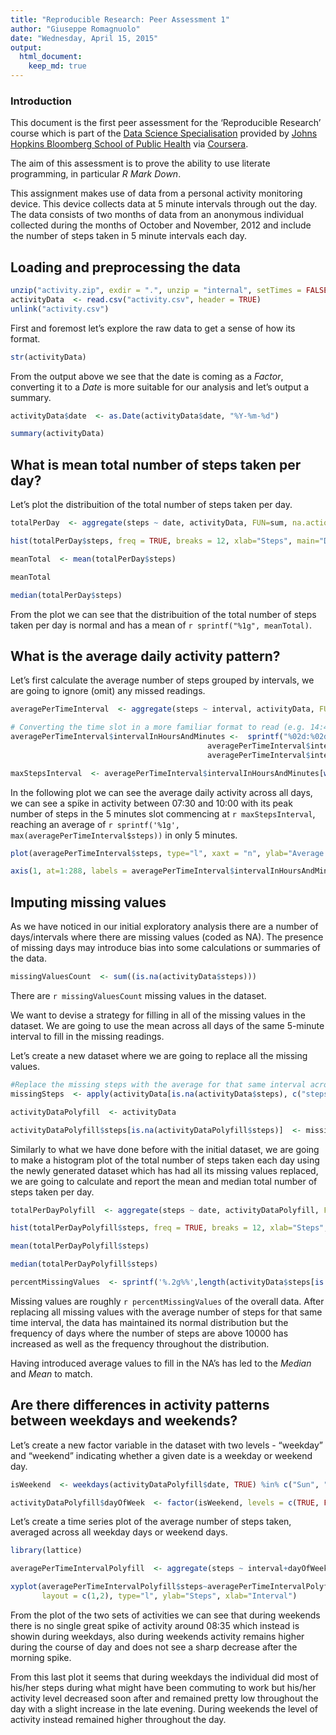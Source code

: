 ```yaml
---
title: "Reproducible Research: Peer Assessment 1"
author: "Giuseppe Romagnuolo"
date: "Wednesday, April 15, 2015"
output: 
  html_document:
    keep_md: true
---
```


### Introduction

This document is the first peer assessment for the 'Reproducible Research' course which is part of the [Data Science Specialisation][dss] provided by [Johns Hopkins Bloomberg School of Public Health][jhsph] via [Coursera][co].

The aim of this assessment is to prove the ability to use literate programming, in particular *R Mark Down*.

This assignment makes use of data from a personal activity monitoring device. This device collects data at 5 minute intervals through out the day. The data consists of two months of data from an anonymous individual collected during the months of October and November, 2012 and include the number of steps taken in 5 minute intervals each day.

[dss]: https://www.coursera.org/specialization/jhudatascience/1
[jhsph]: http://www.jhsph.edu/
[co]: https://www.coursera.org/

## Loading and preprocessing the data

```r
unzip("activity.zip", exdir = ".", unzip = "internal", setTimes = FALSE) #unzips the file
activityData  <- read.csv("activity.csv", header = TRUE)
unlink("activity.csv")
```

First and foremost let's explore the raw data to get a sense of how its format.

```r
str(activityData)

```

From the output above we see that the date is coming as a *Factor*, converting it to a *Date* is more suitable for 
our analysis and let's output a summary.

```r
activityData$date  <- as.Date(activityData$date, "%Y-%m-%d")

summary(activityData) 
```


## What is mean total number of steps taken per day?

Let's plot the distribuition of the total number of steps taken per day.

```r
totalPerDay  <- aggregate(steps ~ date, activityData, FUN=sum, na.action = na.omit)

hist(totalPerDay$steps, freq = TRUE, breaks = 12, xlab="Steps", main="Distribution of total steps taken per day (na omitted)")

meanTotal  <- mean(totalPerDay$steps)

meanTotal

median(totalPerDay$steps)

```

From the plot we can see that the distribuition of the total number of steps taken per day is normal and has a mean of ```r sprintf("%1g", meanTotal) ```.


## What is the average daily activity pattern?

Let's first calculate the average number of steps grouped by intervals, we are going to ignore (omit) any missed readings.

```r

averagePerTimeInterval  <- aggregate(steps ~ interval, activityData, FUN=mean, na.action = na.omit)

# Converting the time slot in a more familiar format to read (e.g. 14:45 as opposed to 1445)
averagePerTimeInterval$intervalInHoursAndMinutes <-  sprintf("%02d:%02d", 
                                            averagePerTimeInterval$interval%/%100, 
                                            averagePerTimeInterval$interval%%100) 

maxStepsInterval  <- averagePerTimeInterval$intervalInHoursAndMinutes[which(averagePerTimeInterval$steps == max(averagePerTimeInterval$steps))]

```


In the following plot we can see the average daily activity across all days, we can see a spike in activity between 07:30 and 10:00 with its peak number of steps in the 5 minutes slot commencing at ```r maxStepsInterval```, reaching an average of ```r sprintf('%1g', max(averagePerTimeInterval$steps))``` in only 5 minutes.



``` r

plot(averagePerTimeInterval$steps, type="l", xaxt = "n", ylab="Average Steps", xlab="Time of day", main = "Average daily activity pattern")

axis(1, at=1:288, labels = averagePerTimeInterval$intervalInHoursAndMinutes)

```


## Imputing missing values

As we have noticed in our initial exploratory analysis there are a number of days/intervals where there are missing values (coded as NA). The presence of missing days may introduce bias into some calculations or summaries of the data.

```r
missingValuesCount  <- sum((is.na(activityData$steps)))
```

There are ```r missingValuesCount ``` missing values in the dataset.

We want to devise a strategy for filling in all of the missing values in the dataset. We are going to use the mean across all days of the same 5-minute interval to fill in the missing readings.

Let's create a new dataset where we are going to replace all the missing values.

```r

#Replace the missing steps with the average for that same interval across all days
missingSteps  <- apply(activityData[is.na(activityData$steps), c("steps", "interval")],1, function(x){averagePerTimeInterval$steps[averagePerTimeInterval$interval ==x[2]]})

activityDataPolyfill  <- activityData

activityDataPolyfill$steps[is.na(activityDataPolyfill$steps)]  <- missingSteps

```

Similarly to what we have done before with the initial dataset, we are going to make a histogram plot of the total number of steps taken each day using the newly generated dataset which has had all its missing values replaced, we are going to calculate and report the mean and median total number of steps taken per day. 

```r

totalPerDayPolyfill  <- aggregate(steps ~ date, activityDataPolyfill, FUN=sum)

hist(totalPerDayPolyfill$steps, freq = TRUE, breaks = 12, xlab="Steps", main="Distribution of total steps taken per day (na replaced)")

mean(totalPerDayPolyfill$steps)

median(totalPerDayPolyfill$steps)

```

```r
percentMissingValues  <- sprintf('%.2g%%',length(activityData$steps[is.na(activityData$steps)]) / length(activityData$steps) * 100)
```

Missing values are roughly `r percentMissingValues` of the overall data. After replacing all missing values with the average number of steps for that same time interval, the data has maintained its normal distribution but the frequency of days where the number of steps are above 10000 has increased as well as the frequency throughout the distribution.

Having introduced average values to fill in the NA's has led to the *Median* and *Mean* to match.

## Are there differences in activity patterns between weekdays and weekends?

Let's create a new factor variable in the dataset with two levels - "weekday" and "weekend" indicating whether a given date is a weekday or weekend day.

``` r
isWeekend  <- weekdays(activityDataPolyfill$date, TRUE) %in% c("Sun", "Sat")

activityDataPolyfill$dayOfWeek  <- factor(isWeekend, levels = c(TRUE, FALSE), labels = c("weekend", "weekday"))
```

Let's create a time series plot of the average number of steps taken, averaged across all weekday days or weekend days. 

``` r
library(lattice)

averagePerTimeIntervalPolyfill  <- aggregate(steps ~ interval+dayOfWeek, activityDataPolyfill, FUN=mean)

xyplot(averagePerTimeIntervalPolyfill$steps~averagePerTimeIntervalPolyfill$interval|averagePerTimeIntervalPolyfill$dayOfWeek, 
       layout = c(1,2), type="l", ylab="Steps", xlab="Interval")


```

From the plot of the two sets of activities we can see that during weekends there is no single great spike of activity around 08:35 which instead is showin during weekdays, also during weekends activity remains higher during the course of day and does not see a sharp decrease after the morning spike.

From this last plot it seems that during weekdays the individual did  most of his/her steps during what might have been commuting to work but his/her activity level decreased soon after and remained pretty low throughout the day with a slight increase in the late evening. During weekends the level of activity instead remained higher throughout the day.

